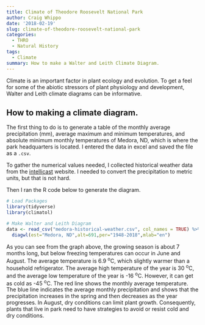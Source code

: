 ```yaml
---
title: Climate of Theodore Roosevelt National Park
author: Craig Whippo
date: '2018-02-19'
slug: climate-of-theodore-roosevelt-national-park
categories:
  - THRO
  - Natural History
tags:
  - Climate
summary: How to make a Walter and Leith Climate Diagram.
---
```

Climate is an important factor in plant ecology and evolution. To get a feel for some of the abiotic stressors of plant physiology and development,  Walter and Leith climate diagrams can be informative.

## How to making a climate diagram.

The first thing to do is to generate a table of the monthly average precipitation (mm), average maximum and minimum temperatures, and absolute minimum monthly temperatures of Medora, ND, which is where the park headquarters is located.  I entered the data in excel and saved the file as a `.csv`.  

To gather the numerical values needed, I collected historical weather data from the [intellicast](http://www.intellicast.com/Local/History.aspx?location=USND0234) website. I needed to convert the precipitation to metric units, but that is not hard.  

Then I ran the R code below to generate the diagram.

```r
# Load Packages
library(tidyverse)
library(climatol)

# Make Walter and Leith Diagram
data <- read_csv("medora-historical-weather.csv", col_names = TRUE) %>% 
  diagwl(est="Medora, ND",alt=691,per="1948-2018",mlab="en")
```
  
As you can see from the graph above, the growing season is about 7 months long, but below freezing temperatures can occur in June and August.  The average temperature is 6.9 ^o^C, which slightly warmer than a household refrigerator.  The average high temperature of the year is 30 ^o^C, and the average low temperature of the year is -16 ^o^C.  However, it can get as cold as -45 ^o^C.  The red line shows the monthly average temperature.    The blue line indicates the average monthly precipitation and shows that the precipitation increases in the spring and then decreases as the year progresses. In August, dry conditions can limit plant growth.  Consequently, plants that live in park need to have strategies to avoid or resist cold and dry conditions.  
